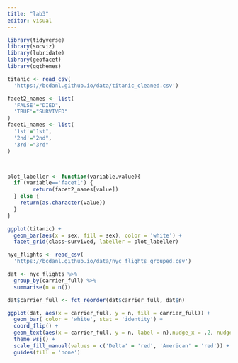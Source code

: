 ```yaml
---
title: "lab3"
editor: visual
---
```


```r
library(tidyverse)
library(socviz)
library(lubridate)
library(geofacet)
library(ggthemes)
```

```r
titanic <- read_csv(
  'https://bcdanl.github.io/data/titanic_cleaned.csv')

facet2_names <- list(
  'FALSE'="DIED",
  'TRUE'="SURVIVED"
)
facet1_names <- list(
  '1st'="1st",
  '2nd'="2nd",
  '3rd'="3rd"
)



plot_labeller <- function(variable,value){
  if (variable=='facet1') {
        return(facet2_names[value])
  } else {
    return(as.character(value))
  }
}

ggplot(titanic) +
  geom_bar(aes(x = sex, fill = sex), color = 'white') +
  facet_grid(class~survived, labeller = plot_labeller)
```

```r
nyc_flights <- read_csv(
  'https://bcdanl.github.io/data/nyc_flights_grouped.csv')

dat <- nyc_flights %>% 
  group_by(carrier_full) %>% 
  summarise(n = n())

dat$carrier_full <- fct_reorder(dat$carrier_full, dat$n)

ggplot(dat, aes(x = carrier_full, y = n, fill = carrier_full)) +
  geom_bar( color = 'white', stat = 'identity') +
  coord_flip() +
  geom_text(aes(x = carrier_full, y = n, label = n),nudge_x = .2, nudge_y = 5000, color = 'black' )+
  theme_wsj() +
  scale_fill_manual(values = c('Delta' = 'red', 'American' = 'red')) +
  guides(fill = 'none')
```
